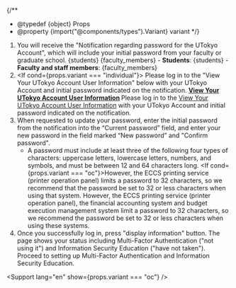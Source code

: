 
{/**
  * @typedef {object} Props
  * @property {import("@components/types").Variant} variant
  */}



1. You will receive the "Notification regarding password for the UTokyo Account", which will include your initial password from your faculty or graduate school.
   <Switch variant={props.variant}>
     <Fragment slot="oc">{students}</Fragment>
     <Fragment slot="faculty_members">{faculty_members}</Fragment>
     <Fragment slot="individual">
       - **Students**: {students}
       - **Faculty and staff members**: {faculty_members}
     </Fragment>
   </Switch>
2. <If cond={props.variant === "individual"}>
     Please log in to the "View Your UTokyo Account User Information" below with your UTokyo Account and initial password indicated on the notification.
      <b class="box center">
        [View Your UTokyo Account User Information](https://login.adm.u-tokyo.ac.jp/my/)
      </b>
      <Fragment slot="else">
        Please log in to the [View Your UTokyo Account User Information](https://login.adm.u-tokyo.ac.jp/my/) with your UTokyo Account and initial password indicated on the notification.
      </Fragment>
   </If>
3. When requested to update your password, enter the initial password from the notification into the “Current password” field, and enter your new password in the field marked “New password” and "Confirm password".
    - A password must include at least three of the following four types of characters: uppercase letters, lowercase letters, numbers, and symbols, and must be between 12 and 64 characters long.
    <If cond={props.variant === "oc"}>However, the ECCS printing service (printer operation panel) limits a password to 32 characters, so we recommend that the password be set to 32 or less characters when using that system.
    <Fragment slot="else">However, the ECCS printing service (printer operation panel), the financial accounting system and budget execution management system limit a password to 32 characters, so we recommend the password be set to 32 or less characters when using these systems.</Fragment></If>
4. Once you successfully log in, press "display information" button.  The page shows your status including Multi-Factor Authentication ("not using it") and Information Security Education ("have not taken").  Proceed to setting up Multi-Factor Authentication and Information Security Education.

<Support lang="en" show={props.variant === "oc"} />
